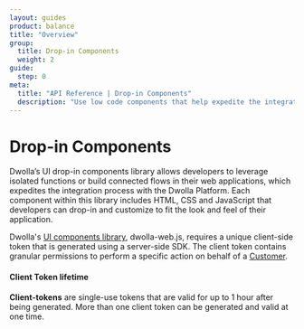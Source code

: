 ```yaml
---
layout: guides
product: balance
title: "Overview"
group:
  title: Drop-in Components
  weight: 2
guide:
  step: 0
meta:
  title: "API Reference | Drop-in Components"
  description: "Use low code components that help expedite the integration process with the Dwolla Platform."
---
```



# Drop-in Components

Dwolla’s UI drop-in components library allows developers to leverage isolated functions or build connected flows in their web applications, which expedites the integration process with the Dwolla Platform. Each component within this library includes HTML, CSS and JavaScript that developers can drop-in and customize to fit the look and feel of their application.

<InlineCTA
  icon={guideIcon}
  text="Check out the step-by-step guide on building with drop-in components."
  href="/guides/drop-ins/"
/>

Dwolla's [UI components library](https://developers.dwolla.com/concepts/drop-in-components), dwolla-web.js, requires a unique client-side token that is generated using a server-side SDK. The client token contains granular permissions to perform a specific action on behalf of a [Customer](https://developers.dwolla.com/api-reference/customers).

#### Client Token lifetime

**Client-tokens** are single-use tokens that are valid for up to 1 hour after being generated. More than one client token can be generated and valid at one time.
